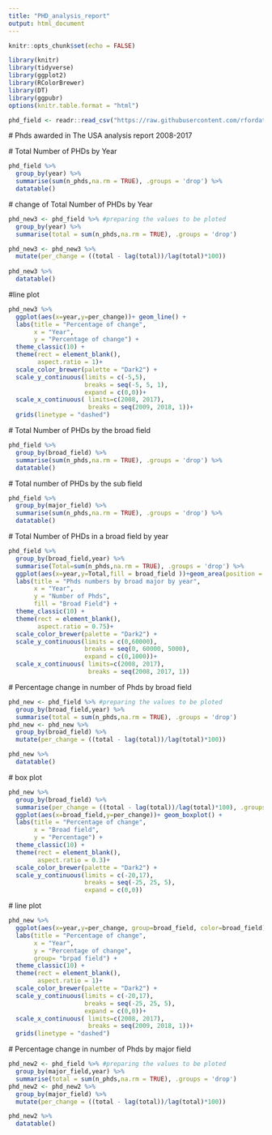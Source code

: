 ```yaml
---
title: "PHD_analysis_report"
output: html_document
---
```


```r
knitr::opts_chunk$set(echo = FALSE)

library(knitr)
library(tidyverse)
library(ggplot2)
library(RColorBrewer)
library(DT)
library(ggpubr)
options(knitr.table.format = "html")
```

```r
phd_field <- readr::read_csv("https://raw.githubusercontent.com/rfordatascience/tidytuesday/master/data/2019/2019-02-19/phd_by_field.csv")

```

\# Phds awarded in The USA analysis report 2008-2017\

\# Total Number of PHDs by Year\ 

```r
phd_field %>% 
  group_by(year) %>% 
  summarise(sum(n_phds,na.rm = TRUE), .groups = 'drop') %>% 
  datatable()
```
\# change of Total Number of PHDs by Year\ 

```r
phd_new3 <- phd_field %>% #preparing the values to be ploted 
  group_by(year) %>% 
  summarise(total = sum(n_phds,na.rm = TRUE), .groups = 'drop')

phd_new3 <- phd_new3 %>% 
  mutate(per_change = ((total - lag(total))/lag(total)*100))
         
phd_new3 %>% 
  datatable()
```
\#line plot\

```r
phd_new3 %>% 
  ggplot(aes(x=year,y=per_change))+ geom_line() +
  labs(title = "Percentage of change", 
       x = "Year",
       y = "Percentage of change") +
  theme_classic(10) +
  theme(rect = element_blank(),
        aspect.ratio = 1)+
  scale_color_brewer(palette = "Dark2") +
  scale_y_continuous(limits = c(-5,5),
                     breaks = seq(-5, 5, 1),
                     expand = c(0,0))+ 
  scale_x_continuous( limits=c(2008, 2017),
                      breaks = seq(2009, 2018, 1))+
  grids(linetype = "dashed")
```


\# Total Number of PHDs by the broad field\

```r
phd_field %>% 
  group_by(broad_field) %>% 
  summarise(sum(n_phds,na.rm = TRUE), .groups = 'drop') %>% 
  datatable()
```


\# Total number of PHDs by the sub field \
```r
phd_field %>% 
  group_by(major_field) %>% 
  summarise(sum(n_phds,na.rm = TRUE), .groups = 'drop') %>% 
  datatable()
```


\# Total Number of PHDs in a broad field by year\
```r
phd_field %>%
  group_by(broad_field,year) %>% 
  summarise(Total=sum(n_phds,na.rm = TRUE), .groups = 'drop') %>% 
  ggplot(aes(x=year,y=Total,fill = broad_field ))+geom_area(position = 'stack')+
  labs(title = "Phds numbers by broad major by year", 
       x = "Year",
       y = "Number of Phds",
       fill = "Broad Field") +
  theme_classic(10) +
  theme(rect = element_blank(),
        aspect.ratio = 0.75)+
  scale_color_brewer(palette = "Dark2") +
  scale_y_continuous(limits = c(0,60000),
                     breaks = seq(0, 60000, 5000),
                     expand = c(0,1000))+ 
  scale_x_continuous( limits=c(2008, 2017),
                      breaks = seq(2008, 2017, 1))
```



\# Percentage change in number of Phds by broad field\ 
```r
phd_new <- phd_field %>% #preparing the values to be ploted 
  group_by(broad_field,year) %>% 
  summarise(total = sum(n_phds,na.rm = TRUE), .groups = 'drop')
phd_new <- phd_new %>% 
  group_by(broad_field) %>% 
  mutate(per_change = ((total - lag(total))/lag(total)*100))

phd_new %>% 
  datatable()
```


\# box plot\
```r
phd_new %>% 
  group_by(broad_field) %>% 
  summarise(per_change = ((total - lag(total))/lag(total)*100), .groups = 'drop') %>% 
  ggplot(aes(x=broad_field,y=per_change))+ geom_boxplot() +
  labs(title = "Percentage of change", 
       x = "Broad field",
       y = "Percentage") +
  theme_classic(10) +
  theme(rect = element_blank(),
        aspect.ratio = 0.3)+
  scale_color_brewer(palette = "Dark2") +
  scale_y_continuous(limits = c(-20,17),
                     breaks = seq(-25, 25, 5),
                     expand = c(0,0)) 

```

 
\# line plot \
```r
phd_new %>% 
  ggplot(aes(x=year,y=per_change, group=broad_field, color=broad_field))+ geom_line() +
  labs(title = "Percentage of change", 
       x = "Year",
       y = "Percentage of change",
       group= "brpad field") +
  theme_classic(10) +
  theme(rect = element_blank(),
        aspect.ratio = 1)+
  scale_color_brewer(palette = "Dark2") +
  scale_y_continuous(limits = c(-20,17),
                     breaks = seq(-25, 25, 5),
                     expand = c(0,0))+ 
  scale_x_continuous( limits=c(2008, 2017),
                      breaks = seq(2009, 2018, 1))+
  grids(linetype = "dashed")

```

\# Percentage change in number of Phds by major field\ 

```r
phd_new2 <- phd_field %>% #preparing the values to be ploted 
  group_by(major_field,year) %>% 
  summarise(total = sum(n_phds,na.rm = TRUE), .groups = 'drop')
phd_new2 <- phd_new2 %>% 
  group_by(major_field) %>% 
  mutate(per_change = ((total - lag(total))/lag(total)*100))

phd_new2 %>% 
  datatable()
```



